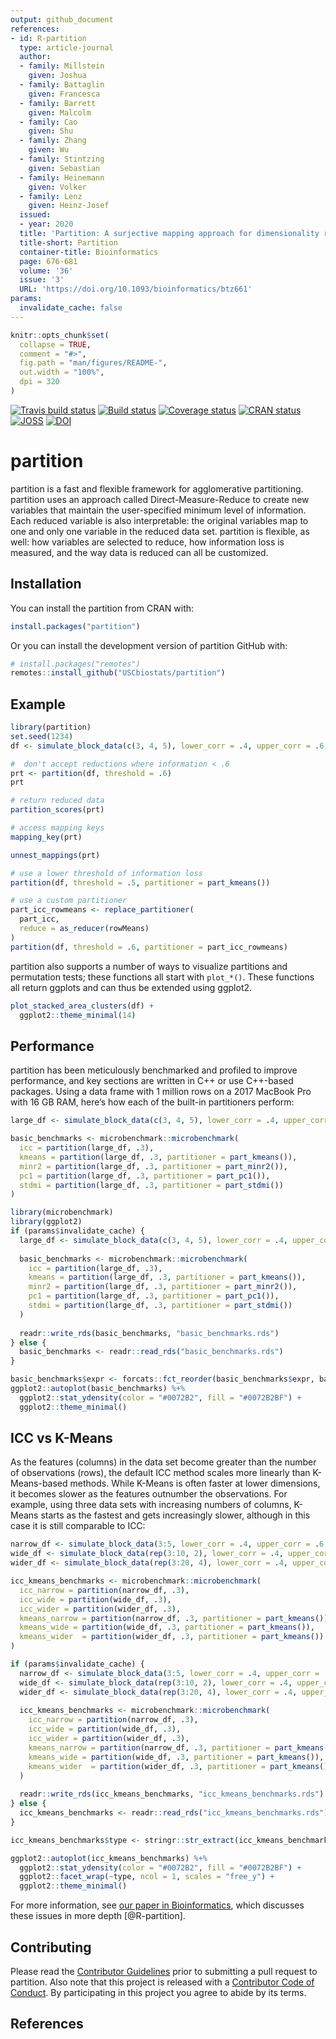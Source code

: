 ```yaml
---
output: github_document
references:
- id: R-partition
  type: article-journal
  author:
  - family: Millstein
    given: Joshua
  - family: Battaglin
    given: Francesca
  - family: Barrett
    given: Malcolm
  - family: Cao
    given: Shu
  - family: Zhang
    given: Wu
  - family: Stintzing
    given: Sebastian
  - family: Heinemann
    given: Volker
  - family: Lenz
    given: Heinz-Josef
  issued:
  - year: 2020
  title: 'Partition: A surjective mapping approach for dimensionality reduction'
  title-short: Partition
  container-title: Bioinformatics
  page: 676-681
  volume: '36'
  issue: '3'
  URL: 'https://doi.org/10.1093/bioinformatics/btz661'
params:
  invalidate_cache: false
---
```


<!-- README.md is generated from README.Rmd. Please edit that file -->

```r
knitr::opts_chunk$set(
  collapse = TRUE,
  comment = "#>",
  fig.path = "man/figures/README-",
  out.width = "100%",
  dpi = 320
)
```

<!-- badges: start -->
[![Travis build status](https://travis-ci.org/USCbiostats/partition.svg?branch=master)](https://travis-ci.org/USCbiostats/partition) [![Build status](https://ci.appveyor.com/api/projects/status/fofb9um8jqyyi6av?svg=true)](https://ci.appveyor.com/project/malcolmbarrett/partition-qaqc6)
 [![Coverage status](https://codecov.io/gh/USCbiostats/partition/branch/master/graph/badge.svg)](https://codecov.io/github/USCbiostats/partition?branch=master)
 [![CRAN status](https://www.r-pkg.org/badges/version-ago/partition)](https://cran.r-project.org/package=partition)
[![JOSS](https://joss.theoj.org/papers/10.21105/joss.01991/status.svg)](https://doi.org/10.21105/joss.01991)
 [![DOI](https://zenodo.org/badge/178615892.svg)](https://zenodo.org/badge/latestdoi/178615892)
 <!-- badges: end -->
 
# partition

partition is a fast and flexible framework for agglomerative partitioning. partition uses an approach  called Direct-Measure-Reduce to create new variables that maintain the user-specified minimum level of information. Each reduced variable is also interpretable: the original variables map to one and only one variable in the reduced data set. partition is flexible, as well: how variables are selected to reduce, how information loss is measured, and the way data is reduced can all be customized.  

## Installation

You can install the partition from CRAN with:

``` r
install.packages("partition")
```

Or you can install the development version of partition GitHub with:

``` r
# install.packages("remotes")
remotes::install_github("USCbiostats/partition")
```

## Example

```r
library(partition)
set.seed(1234)
df <- simulate_block_data(c(3, 4, 5), lower_corr = .4, upper_corr = .6, n = 100)

#  don't accept reductions where information < .6
prt <- partition(df, threshold = .6)
prt

# return reduced data
partition_scores(prt)

# access mapping keys
mapping_key(prt)

unnest_mappings(prt)

# use a lower threshold of information loss
partition(df, threshold = .5, partitioner = part_kmeans())

# use a custom partitioner
part_icc_rowmeans <- replace_partitioner(
  part_icc, 
  reduce = as_reducer(rowMeans)
)
partition(df, threshold = .6, partitioner = part_icc_rowmeans) 
```

partition also supports a number of ways to visualize partitions and permutation tests; these functions all start with `plot_*()`. These functions all return ggplots and can thus be extended using ggplot2.

```r
plot_stacked_area_clusters(df) +
  ggplot2::theme_minimal(14)
```

## Performance

partition has been meticulously benchmarked and profiled to improve performance, and key sections are written in C++ or use C++-based packages. Using a data frame with 1 million rows on a 2017 MacBook Pro with 16 GB RAM, here's how each of the built-in partitioners perform: 

```r
large_df <- simulate_block_data(c(3, 4, 5), lower_corr = .4, upper_corr = .6, n = 1e6)

basic_benchmarks <- microbenchmark::microbenchmark(
  icc = partition(large_df, .3),
  kmeans = partition(large_df, .3, partitioner = part_kmeans()),
  minr2 = partition(large_df, .3, partitioner = part_minr2()),
  pc1 = partition(large_df, .3, partitioner = part_pc1()),
  stdmi = partition(large_df, .3, partitioner = part_stdmi())
)
```

```r
library(microbenchmark)
library(ggplot2)
if (params$invalidate_cache) {
  large_df <- simulate_block_data(c(3, 4, 5), lower_corr = .4, upper_corr = .6, n = 1e6)
  
  basic_benchmarks <- microbenchmark::microbenchmark(
    icc = partition(large_df, .3),
    kmeans = partition(large_df, .3, partitioner = part_kmeans()),
    minr2 = partition(large_df, .3, partitioner = part_minr2()),
    pc1 = partition(large_df, .3, partitioner = part_pc1()),
    stdmi = partition(large_df, .3, partitioner = part_stdmi())
  )
  
  readr::write_rds(basic_benchmarks, "basic_benchmarks.rds")
} else {
  basic_benchmarks <- readr::read_rds("basic_benchmarks.rds")
}

basic_benchmarks$expr <- forcats::fct_reorder(basic_benchmarks$expr, basic_benchmarks$time)
ggplot2::autoplot(basic_benchmarks) %+% 
  ggplot2::stat_ydensity(color = "#0072B2", fill = "#0072B2BF") +
  ggplot2::theme_minimal()
```

## ICC vs K-Means

As the features (columns) in the data set become greater than the number of observations (rows), the default ICC method scales more linearly than K-Means-based methods. While K-Means is often faster at lower dimensions, it becomes slower as the features outnumber the observations. For example, using three data sets with increasing numbers of columns, K-Means starts as the fastest and gets increasingly slower, although in this case it is still comparable to ICC:

```r
narrow_df <- simulate_block_data(3:5, lower_corr = .4, upper_corr = .6, n = 100)
wide_df <- simulate_block_data(rep(3:10, 2), lower_corr = .4, upper_corr = .6, n = 100)
wider_df <- simulate_block_data(rep(3:20, 4), lower_corr = .4, upper_corr = .6, n = 100)

icc_kmeans_benchmarks <- microbenchmark::microbenchmark(
  icc_narrow = partition(narrow_df, .3),
  icc_wide = partition(wide_df, .3),
  icc_wider = partition(wider_df, .3),
  kmeans_narrow = partition(narrow_df, .3, partitioner = part_kmeans()),
  kmeans_wide = partition(wide_df, .3, partitioner = part_kmeans()),
  kmeans_wider  = partition(wider_df, .3, partitioner = part_kmeans())
)
```

```r
if (params$invalidate_cache) {
  narrow_df <- simulate_block_data(3:5, lower_corr = .4, upper_corr = .6, n = 100)
  wide_df <- simulate_block_data(rep(3:10, 2), lower_corr = .4, upper_corr = .6, n = 100)
  wider_df <- simulate_block_data(rep(3:20, 4), lower_corr = .4, upper_corr = .6, n = 100)
  
  icc_kmeans_benchmarks <- microbenchmark::microbenchmark(
    icc_narrow = partition(narrow_df, .3),
    icc_wide = partition(wide_df, .3),
    icc_wider = partition(wider_df, .3),
    kmeans_narrow = partition(narrow_df, .3, partitioner = part_kmeans()),
    kmeans_wide = partition(wide_df, .3, partitioner = part_kmeans()),
    kmeans_wider  = partition(wider_df, .3, partitioner = part_kmeans())
  )
  
  readr::write_rds(icc_kmeans_benchmarks, "icc_kmeans_benchmarks.rds")
} else {
  icc_kmeans_benchmarks <- readr::read_rds("icc_kmeans_benchmarks.rds")
}

icc_kmeans_benchmarks$type <- stringr::str_extract(icc_kmeans_benchmarks$expr, "icc|kmeans")

ggplot2::autoplot(icc_kmeans_benchmarks) %+% 
  ggplot2::stat_ydensity(color = "#0072B2", fill = "#0072B2BF") +
  ggplot2::facet_wrap(~type, ncol = 1, scales = "free_y") + 
  ggplot2::theme_minimal()
```

For more information, see [our paper in Bioinformatics](https://doi.org/10.1093/bioinformatics/btz661), which discusses these issues in more depth [@R-partition].

## Contributing 

Please read the [Contributor Guidelines](https://github.com/USCbiostats/partition/blob/master/.github/CONTRIBUTING.md) prior to submitting a pull request to partition. Also note that this project is released with a [Contributor Code of Conduct](https://github.com/USCbiostats/partition/blob/master/.github/CODE_OF_CONDUCT.md). By participating in this project you agree to abide by its terms.

## References

